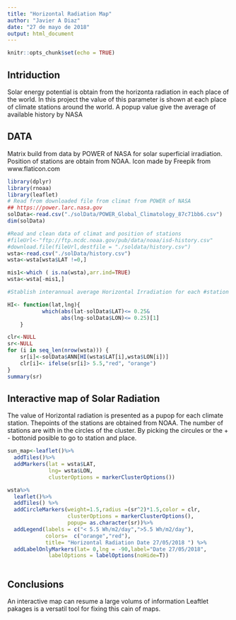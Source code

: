---
title: "Horizontal Radiation Map"
author: "Javier A Diaz"
date: "27 de mayo de 2018"
output: html_document
---

```{r setup,eval=FALSE}
knitr::opts_chunk$set(echo = TRUE)
```

## Intriduction
Solar energy potential is obtain from the horizonta radiation in each place of the world. In this project the value of this parameter is shown  at each place of climate stations around the world. A popup value give the average of available history by NASA

## DATA
Matrix build from data by POWER of NASA for solar superficial irradiation. Position of stations are obtain from NOAA. Icon made by Freepik from www.flaticon.com 
```{r }
library(dplyr)
library(rnoaa)
library(leaflet)
# Read from downloaded file from climat from POWER of NASA
## https://power.larc.nasa.gov
solData<-read.csv("./solData/POWER_Global_Climatology_87c71bb6.csv")
dim(solData)

#Read and clean data of climat and position of stations
#fileUrl<-"ftp://ftp.ncdc.noaa.gov/pub/data/noaa/isd-history.csv"
#download.file(fileUrl,destfile = "./soldata/history.csv")
wsta<-read.csv("./solData/history.csv")
wsta<-wsta[wsta$LAT !=0,]

mis1<-which ( is.na(wsta),arr.ind=TRUE)
wsta<-wsta[-mis1,]

#Stablish interannual average Horizontal Irradiation for each #station

HI<- function(lat,lng){
           which(abs(lat-solData$LAT)<= 0.25& 
                 abs(lng-solData$LON)<= 0.25)[1]
    }

clr<-NULL
sr<-NULL
for (i in seq_len(nrow(wsta))) {
    sr[i]<-solData$ANN[HI(wsta$LAT[i],wsta$LON[i])]
    clr[i]<- ifelse(sr[i]> 5.5,"red", "orange")
}
summary(sr)
```
## Interactive map of Solar Radiation
The value of Horizontal radiation is presented as a pupop for each climate station. Thepoints of the stations are obtained from NOAA.
The number of stations are with in the circles of the cluster.
By picking the circules or the + - bottonid posible to go to station and place.

```{r echo= FALSE}

sun_map<-leaflet()%>%
  addTiles()%>%
  addMarkers(lat = wsta$LAT,
             lng= wsta$LON,
             clusterOptions = markerClusterOptions()) 

wsta%>%
  leaflet()%>%
  addTiles() %>%
  addCircleMarkers(weight=1.5,radius =(sr^2)*1.5,color = clr,
                   clusterOptions = markerClusterOptions(),
                   popup= as.character(sr))%>%
  addLegend(labels = c("< 5.5 Wh/m2/day",">5.5 Wh/m2/day"),
            colors=  c("orange","red"),
            title= "Horizontal Radiation Date 27/05/2018 ") %>%
  addLabelOnlyMarkers(lat= 0,lng = -90,label="Date 27/05/2018",
             labelOptions = labelOptions(noHide=T))
 


```
## Conclusions
An interactive map can resume a large volums of information
Leaftlet pakages is a versatil tool for fixing this cain of maps.


